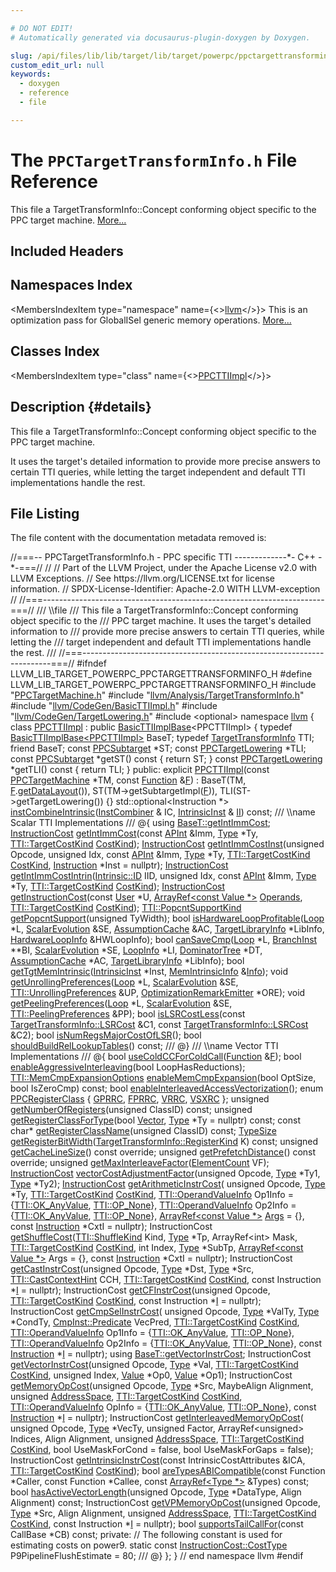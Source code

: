 ```yaml
---

# DO NOT EDIT!
# Automatically generated via docusaurus-plugin-doxygen by Doxygen.

slug: /api/files/lib/lib/target/lib/target/powerpc/ppctargettransforminfo-h
custom_edit_url: null
keywords:
  - doxygen
  - reference
  - file

---
```





# The `PPCTargetTransformInfo.h` File Reference

<DoxygenPage pluginConfig={pluginConfig}>

This file a TargetTransformInfo::Concept conforming object specific to the PPC target machine. <a href="#details">More...</a>

## Included Headers

<IncludesList>
<IncludesListItem
  filePath="PPCTargetMachine.h"
  permalink="/docs/api/files/lib/lib/target/lib/target/powerpc/ppctargetmachine-h"
  isLocal="true" />
<IncludesListItem
  filePath="llvm/Analysis/TargetTransformInfo.h"
  permalink="/docs/api/files/include/include/llvm/include/llvm/analysis/targettransforminfo-h"
  isLocal="true" />
<IncludesListItem
  filePath="llvm/CodeGen/BasicTTIImpl.h"
  permalink="/docs/api/files/include/include/llvm/include/llvm/codegen/basicttiimpl-h"
  isLocal="true" />
<IncludesListItem
  filePath="llvm/CodeGen/TargetLowering.h"
  permalink="/docs/api/files/include/include/llvm/include/llvm/codegen/targetlowering-h"
  isLocal="true" />
<IncludesListItem
  filePath="optional"
  permalink=""
  isLocal="false" />
</IncludesList>

## Namespaces Index

<MembersIndex>

<MembersIndexItem
  type="namespace"
  name={<><a href="/docs/api/namespaces/llvm">llvm</a></>}>
This is an optimization pass for GlobalISel generic memory operations. <a href="/docs/api/namespaces/llvm/#details">More...</a>
</MembersIndexItem>

</MembersIndex>

## Classes Index

<MembersIndex>

<MembersIndexItem
  type="class"
  name={<><a href="/docs/api/classes/llvm/ppcttiimpl">PPCTTIImpl</a></>}>
</MembersIndexItem>

</MembersIndex>

## Description {#details}

This file a TargetTransformInfo::Concept conforming object specific to the PPC target machine.

It uses the target&#39;s detailed information to provide more precise answers to certain TTI queries, while letting the target independent and default TTI implementations handle the rest.

## File Listing

The file content with the documentation metadata removed is:

<ProgramListing>

<Link id="l00001" /><CodeLine lineNumber="1"><Highlight kind="comment">//===-- PPCTargetTransformInfo.h - PPC specific TTI -------------&#42;- C++ -&#42;-===//</Highlight><Highlight kind="normal"></Highlight></CodeLine>
<Link id="l00002" /><CodeLine lineNumber="2"><Highlight kind="normal"></Highlight><Highlight kind="comment">//</Highlight><Highlight kind="normal"></Highlight></CodeLine>
<Link id="l00003" /><CodeLine lineNumber="3"><Highlight kind="normal"></Highlight><Highlight kind="comment">// Part of the LLVM Project, under the Apache License v2.0 with LLVM Exceptions.</Highlight><Highlight kind="normal"></Highlight></CodeLine>
<Link id="l00004" /><CodeLine lineNumber="4"><Highlight kind="normal"></Highlight><Highlight kind="comment">// See https://llvm.org/LICENSE.txt for license information.</Highlight><Highlight kind="normal"></Highlight></CodeLine>
<Link id="l00005" /><CodeLine lineNumber="5"><Highlight kind="normal"></Highlight><Highlight kind="comment">// SPDX-License-Identifier: Apache-2.0 WITH LLVM-exception</Highlight><Highlight kind="normal"></Highlight></CodeLine>
<Link id="l00006" /><CodeLine lineNumber="6"><Highlight kind="normal"></Highlight><Highlight kind="comment">//</Highlight><Highlight kind="normal"></Highlight></CodeLine>
<Link id="l00007" /><CodeLine lineNumber="7"><Highlight kind="normal"></Highlight><Highlight kind="comment">//===----------------------------------------------------------------------===//</Highlight><Highlight kind="comment"></Highlight></CodeLine>
<Link id="l00008" /><CodeLine lineNumber="8"><Highlight kind="comment">/// \\file</Highlight></CodeLine>
<Link id="l00009" /><CodeLine lineNumber="9"><Highlight kind="comment">/// This file a TargetTransformInfo::Concept conforming object specific to the</Highlight></CodeLine>
<Link id="l00010" /><CodeLine lineNumber="10"><Highlight kind="comment">/// PPC target machine. It uses the target&#39;s detailed information to</Highlight></CodeLine>
<Link id="l00011" /><CodeLine lineNumber="11"><Highlight kind="comment">/// provide more precise answers to certain TTI queries, while letting the</Highlight></CodeLine>
<Link id="l00012" /><CodeLine lineNumber="12"><Highlight kind="comment">/// target independent and default TTI implementations handle the rest.</Highlight></CodeLine>
<Link id="l00013" /><CodeLine lineNumber="13"><Highlight kind="comment">///</Highlight><Highlight kind="normal"></Highlight></CodeLine>
<Link id="l00014" /><CodeLine lineNumber="14"><Highlight kind="normal"></Highlight><Highlight kind="comment">//===----------------------------------------------------------------------===//</Highlight><Highlight kind="normal"></Highlight></CodeLine>
<Link id="l00015" /><CodeLine lineNumber="15"><Highlight kind="normal"></Highlight></CodeLine>
<Link id="l00016" /><CodeLine lineNumber="16"><Highlight kind="normal"></Highlight><Highlight kind="preprocessor">#ifndef LLVM&#95;LIB&#95;TARGET&#95;POWERPC&#95;PPCTARGETTRANSFORMINFO&#95;H</Highlight><Highlight kind="normal"></Highlight></CodeLine>
<Link id="l00017" /><CodeLine lineNumber="17"><Highlight kind="normal"></Highlight><Highlight kind="preprocessor">#define LLVM&#95;LIB&#95;TARGET&#95;POWERPC&#95;PPCTARGETTRANSFORMINFO&#95;H</Highlight><Highlight kind="normal"></Highlight></CodeLine>
<Link id="l00018" /><CodeLine lineNumber="18"><Highlight kind="normal"></Highlight></CodeLine>
<Link id="l00019" /><CodeLine lineNumber="19"><Highlight kind="normal"></Highlight><Highlight kind="preprocessor">#include &quot;<a href="/docs/api/files/lib/lib/target/lib/target/powerpc/ppctargetmachine-h">PPCTargetMachine.h</a>&quot;</Highlight><Highlight kind="normal"></Highlight></CodeLine>
<Link id="l00020" /><CodeLine lineNumber="20"><Highlight kind="normal"></Highlight><Highlight kind="preprocessor">#include &quot;<a href="/docs/api/files/include/include/llvm/include/llvm/analysis/targettransforminfo-h">llvm/Analysis/TargetTransformInfo.h</a>&quot;</Highlight><Highlight kind="normal"></Highlight></CodeLine>
<Link id="l00021" /><CodeLine lineNumber="21"><Highlight kind="normal"></Highlight><Highlight kind="preprocessor">#include &quot;<a href="/docs/api/files/include/include/llvm/include/llvm/codegen/basicttiimpl-h">llvm/CodeGen/BasicTTIImpl.h</a>&quot;</Highlight><Highlight kind="normal"></Highlight></CodeLine>
<Link id="l00022" /><CodeLine lineNumber="22"><Highlight kind="normal"></Highlight><Highlight kind="preprocessor">#include &quot;<a href="/docs/api/files/include/include/llvm/include/llvm/codegen/targetlowering-h">llvm/CodeGen/TargetLowering.h</a>&quot;</Highlight><Highlight kind="normal"></Highlight></CodeLine>
<Link id="l00023" /><CodeLine lineNumber="23"><Highlight kind="normal"></Highlight><Highlight kind="preprocessor">#include &lt;optional&gt;</Highlight><Highlight kind="normal"></Highlight></CodeLine>
<Link id="l00024" /><CodeLine lineNumber="24"><Highlight kind="normal"></Highlight></CodeLine>
<Link id="l00025" /><CodeLine lineNumber="25"><Highlight kind="normal"></Highlight><Highlight kind="keyword">namespace </Highlight><Highlight kind="normal"><a href="/docs/api/namespaces/llvm">llvm</a> &#123;</Highlight></CodeLine>
<Link id="l00026" /><CodeLine lineNumber="26"><Highlight kind="normal"></Highlight></CodeLine>
<Link id="l00027" /><CodeLine lineNumber="27" lineLink="/docs/api/classes/llvm/ppcttiimpl"><Highlight kind="normal"></Highlight><Highlight kind="keyword">class </Highlight><Highlight kind="normal"><a href="/docs/api/classes/llvm/ppcttiimpl/#a67ad9b6f523e8f069393cc63f5ebbd48">PPCTTIImpl</a> : </Highlight><Highlight kind="keyword">public</Highlight><Highlight kind="normal"> <a href="/docs/api/classes/llvm/basicttiimplbase/#af27fe55e5ff1f0cb622c503314c9faa3">BasicTTIImplBase</a>&lt;PPCTTIImpl&gt; &#123;</Highlight></CodeLine>
<Link id="l00028" /><CodeLine lineNumber="28"><Highlight kind="normal">  </Highlight><Highlight kind="keyword">typedef</Highlight><Highlight kind="normal"> <a href="/docs/api/classes/llvm/basicttiimplbase/#af27fe55e5ff1f0cb622c503314c9faa3">BasicTTIImplBase&lt;PPCTTIImpl&gt;</a> BaseT;</Highlight></CodeLine>
<Link id="l00029" /><CodeLine lineNumber="29"><Highlight kind="normal">  </Highlight><Highlight kind="keyword">typedef</Highlight><Highlight kind="normal"> <a href="/docs/api/classes/llvm/targettransforminfo">TargetTransformInfo</a> TTI;</Highlight></CodeLine>
<Link id="l00030" /><CodeLine lineNumber="30"><Highlight kind="normal">  </Highlight><Highlight kind="keyword">friend</Highlight><Highlight kind="normal"> BaseT;</Highlight></CodeLine>
<Link id="l00031" /><CodeLine lineNumber="31"><Highlight kind="normal"></Highlight></CodeLine>
<Link id="l00032" /><CodeLine lineNumber="32"><Highlight kind="normal">  </Highlight><Highlight kind="keyword">const</Highlight><Highlight kind="normal"> <a href="/docs/api/classes/llvm/ppcsubtarget">PPCSubtarget</a> &#42;ST;</Highlight></CodeLine>
<Link id="l00033" /><CodeLine lineNumber="33"><Highlight kind="normal">  </Highlight><Highlight kind="keyword">const</Highlight><Highlight kind="normal"> <a href="/docs/api/classes/llvm/ppctargetlowering">PPCTargetLowering</a> &#42;TLI;</Highlight></CodeLine>
<Link id="l00034" /><CodeLine lineNumber="34"><Highlight kind="normal"></Highlight></CodeLine>
<Link id="l00035" /><CodeLine lineNumber="35"><Highlight kind="normal">  </Highlight><Highlight kind="keyword">const</Highlight><Highlight kind="normal"> <a href="/docs/api/classes/llvm/ppcsubtarget">PPCSubtarget</a> &#42;getST()</Highlight><Highlight kind="keyword"> const </Highlight><Highlight kind="normal">&#123; </Highlight><Highlight kind="keywordflow">return</Highlight><Highlight kind="normal"> ST; &#125;</Highlight></CodeLine>
<Link id="l00036" /><CodeLine lineNumber="36"><Highlight kind="normal">  </Highlight><Highlight kind="keyword">const</Highlight><Highlight kind="normal"> <a href="/docs/api/classes/llvm/ppctargetlowering">PPCTargetLowering</a> &#42;getTLI()</Highlight><Highlight kind="keyword"> const </Highlight><Highlight kind="normal">&#123; </Highlight><Highlight kind="keywordflow">return</Highlight><Highlight kind="normal"> TLI; &#125;</Highlight></CodeLine>
<Link id="l00037" /><CodeLine lineNumber="37"><Highlight kind="normal"></Highlight></CodeLine>
<Link id="l00038" /><CodeLine lineNumber="38"><Highlight kind="normal"></Highlight><Highlight kind="keyword">public</Highlight><Highlight kind="normal">:</Highlight></CodeLine>
<Link id="l00039" /><CodeLine lineNumber="39" lineLink="/docs/api/classes/llvm/ppcttiimpl/#a67ad9b6f523e8f069393cc63f5ebbd48"><Highlight kind="normal">  </Highlight><Highlight kind="keyword">explicit</Highlight><Highlight kind="normal"> <a href="/docs/api/classes/llvm/ppcttiimpl/#a67ad9b6f523e8f069393cc63f5ebbd48">PPCTTIImpl</a>(</Highlight><Highlight kind="keyword">const</Highlight><Highlight kind="normal"> <a href="/docs/api/classes/llvm/ppctargetmachine">PPCTargetMachine</a> &#42;TM, </Highlight><Highlight kind="keyword">const</Highlight><Highlight kind="normal"> <a href="/docs/api/classes/llvm/function">Function</a> &amp;<a href="/docs/api/files/lib/lib/support/md5-cpp/#a96d73bbd7af15cb1fc38c3f4a3bd82e9">F</a>)</Highlight></CodeLine>
<Link id="l00040" /><CodeLine lineNumber="40"><Highlight kind="normal">      : BaseT(TM, <a href="/docs/api/files/lib/lib/support/md5-cpp/#a96d73bbd7af15cb1fc38c3f4a3bd82e9">F</a>.<a href="/docs/api/classes/llvm/targettransforminfoimplbase/#a01aadd7eea7124cd9f5cd7cea37d8dab">getDataLayout</a>()), ST(TM-&gt;getSubtargetImpl(<a href="/docs/api/files/lib/lib/support/md5-cpp/#a96d73bbd7af15cb1fc38c3f4a3bd82e9">F</a>)),</Highlight></CodeLine>
<Link id="l00041" /><CodeLine lineNumber="41"><Highlight kind="normal">        TLI(ST-&gt;getTargetLowering()) &#123;&#125;</Highlight></CodeLine>
<Link id="l00042" /><CodeLine lineNumber="42"><Highlight kind="normal"></Highlight></CodeLine>
<Link id="l00043" /><CodeLine lineNumber="43"><Highlight kind="normal">  std::optional&lt;Instruction &#42;&gt; <a href="/docs/api/classes/llvm/ppcttiimpl/#a04dad23556e58f793c9a508a1a2d9aa5">instCombineIntrinsic</a>(<a href="/docs/api/classes/llvm/instcombiner">InstCombiner</a> &amp; IC,</Highlight></CodeLine>
<Link id="l00044" /><CodeLine lineNumber="44"><Highlight kind="normal">                                                    <a href="/docs/api/classes/llvm/intrinsicinst">IntrinsicInst</a> &amp; <a href="/docs/api/files/lib/lib/target/lib/target/nvptx/nvvmintrrange-cpp/#ac5804672fc0850438d63caec770647f8">II</a>) </Highlight><Highlight kind="keyword">const</Highlight><Highlight kind="normal">;</Highlight></CodeLine>
<Link id="l00045" /><CodeLine lineNumber="45"><Highlight kind="normal"></Highlight><Highlight kind="comment"></Highlight></CodeLine>
<Link id="l00046" /><CodeLine lineNumber="46"><Highlight kind="comment">  /// \\name Scalar TTI Implementations</Highlight></CodeLine>
<Link id="l00047" /><CodeLine lineNumber="47"><Highlight kind="comment">  /// @&#123;</Highlight><Highlight kind="normal"></Highlight></CodeLine>
<Link id="l00048" /><CodeLine lineNumber="48"><Highlight kind="normal"></Highlight></CodeLine>
<Link id="l00049" /><CodeLine lineNumber="49"><Highlight kind="normal">  </Highlight><Highlight kind="keyword">using </Highlight><Highlight kind="normal"><a href="/docs/api/classes/llvm/targettransforminfoimplbase/#a84ea64a28fddeedc474285c33db7d760">BaseT::getIntImmCost</a>;</Highlight></CodeLine>
<Link id="l00050" /><CodeLine lineNumber="50"><Highlight kind="normal">  <a href="/docs/api/classes/llvm/instructioncost">InstructionCost</a> <a href="/docs/api/classes/llvm/ppcttiimpl/#a0371e739dcb4a90dd9b0ba18bc053de0">getIntImmCost</a>(</Highlight><Highlight kind="keyword">const</Highlight><Highlight kind="normal"> <a href="/docs/api/classes/llvm/apint">APInt</a> &amp;Imm, <a href="/docs/api/classes/llvm/type">Type</a> &#42;Ty,</Highlight></CodeLine>
<Link id="l00051" /><CodeLine lineNumber="51"><Highlight kind="normal">                                <a href="/docs/api/classes/llvm/targettransforminfo/#a706f223f760b55668fbae74202b816bb">TTI::TargetCostKind</a> <a href="/docs/api/files/lib/lib/analysis/costmodel-cpp/#a162d8b2b3865594d1e14d828d2b8336a">CostKind</a>);</Highlight></CodeLine>
<Link id="l00052" /><CodeLine lineNumber="52"><Highlight kind="normal"></Highlight></CodeLine>
<Link id="l00053" /><CodeLine lineNumber="53"><Highlight kind="normal">  <a href="/docs/api/classes/llvm/instructioncost">InstructionCost</a> <a href="/docs/api/classes/llvm/ppcttiimpl/#aa4dec9e04986a6b05f1b45b1a5f1e8d9">getIntImmCostInst</a>(</Highlight><Highlight kind="keywordtype">unsigned</Highlight><Highlight kind="normal"> Opcode, </Highlight><Highlight kind="keywordtype">unsigned</Highlight><Highlight kind="normal"> Idx,</Highlight></CodeLine>
<Link id="l00054" /><CodeLine lineNumber="54"><Highlight kind="normal">                                    </Highlight><Highlight kind="keyword">const</Highlight><Highlight kind="normal"> <a href="/docs/api/classes/llvm/apint">APInt</a> &amp;Imm, <a href="/docs/api/classes/llvm/type">Type</a> &#42;Ty,</Highlight></CodeLine>
<Link id="l00055" /><CodeLine lineNumber="55"><Highlight kind="normal">                                    <a href="/docs/api/classes/llvm/targettransforminfo/#a706f223f760b55668fbae74202b816bb">TTI::TargetCostKind</a> <a href="/docs/api/files/lib/lib/analysis/costmodel-cpp/#a162d8b2b3865594d1e14d828d2b8336a">CostKind</a>,</Highlight></CodeLine>
<Link id="l00056" /><CodeLine lineNumber="56"><Highlight kind="normal">                                    <a href="/docs/api/classes/llvm/instruction">Instruction</a> &#42;Inst = </Highlight><Highlight kind="keyword">nullptr</Highlight><Highlight kind="normal">);</Highlight></CodeLine>
<Link id="l00057" /><CodeLine lineNumber="57"><Highlight kind="normal">  <a href="/docs/api/classes/llvm/instructioncost">InstructionCost</a> <a href="/docs/api/classes/llvm/ppcttiimpl/#aa00f36dbd11c8c610cb8830398f0325b">getIntImmCostIntrin</a>(<a href="/docs/api/namespaces/llvm/intrinsic/#a80add6b3b1cdaec560907995127adc16">Intrinsic::ID</a> IID, </Highlight><Highlight kind="keywordtype">unsigned</Highlight><Highlight kind="normal"> Idx,</Highlight></CodeLine>
<Link id="l00058" /><CodeLine lineNumber="58"><Highlight kind="normal">                                      </Highlight><Highlight kind="keyword">const</Highlight><Highlight kind="normal"> <a href="/docs/api/classes/llvm/apint">APInt</a> &amp;Imm, <a href="/docs/api/classes/llvm/type">Type</a> &#42;Ty,</Highlight></CodeLine>
<Link id="l00059" /><CodeLine lineNumber="59"><Highlight kind="normal">                                      <a href="/docs/api/classes/llvm/targettransforminfo/#a706f223f760b55668fbae74202b816bb">TTI::TargetCostKind</a> <a href="/docs/api/files/lib/lib/analysis/costmodel-cpp/#a162d8b2b3865594d1e14d828d2b8336a">CostKind</a>);</Highlight></CodeLine>
<Link id="l00060" /><CodeLine lineNumber="60"><Highlight kind="normal"></Highlight></CodeLine>
<Link id="l00061" /><CodeLine lineNumber="61"><Highlight kind="normal">  <a href="/docs/api/classes/llvm/instructioncost">InstructionCost</a> <a href="/docs/api/classes/llvm/ppcttiimpl/#ada4520fadc98f59acef021bda2d6e608">getInstructionCost</a>(</Highlight><Highlight kind="keyword">const</Highlight><Highlight kind="normal"> <a href="/docs/api/classes/llvm/user">User</a> &#42;U,</Highlight></CodeLine>
<Link id="l00062" /><CodeLine lineNumber="62"><Highlight kind="normal">                                     <a href="/docs/api/classes/llvm/arrayref">ArrayRef&lt;const Value &#42;&gt;</a> <a href="/docs/api/files/lib/lib/codegen/mirnamerpass-cpp/#a05e4be4ec3e2c3587dda0e376bb6822c">Operands</a>,</Highlight></CodeLine>
<Link id="l00063" /><CodeLine lineNumber="63"><Highlight kind="normal">                                     <a href="/docs/api/classes/llvm/targettransforminfo/#a706f223f760b55668fbae74202b816bb">TTI::TargetCostKind</a> <a href="/docs/api/files/lib/lib/analysis/costmodel-cpp/#a162d8b2b3865594d1e14d828d2b8336a">CostKind</a>);</Highlight></CodeLine>
<Link id="l00064" /><CodeLine lineNumber="64"><Highlight kind="normal"></Highlight></CodeLine>
<Link id="l00065" /><CodeLine lineNumber="65"><Highlight kind="normal">  <a href="/docs/api/classes/llvm/targettransforminfo/#aa4c17e89b1ef061ed69f42b7cee93dbe">TTI::PopcntSupportKind</a> <a href="/docs/api/classes/llvm/ppcttiimpl/#a987c4241bbd15c993aef6c58ed7dbacf">getPopcntSupport</a>(</Highlight><Highlight kind="keywordtype">unsigned</Highlight><Highlight kind="normal"> TyWidth);</Highlight></CodeLine>
<Link id="l00066" /><CodeLine lineNumber="66"><Highlight kind="normal">  </Highlight><Highlight kind="keywordtype">bool</Highlight><Highlight kind="normal"> <a href="/docs/api/classes/llvm/ppcttiimpl/#ae46906a076a2ec35cf6a38e433b48219">isHardwareLoopProfitable</a>(<a href="/docs/api/classes/llvm/loop">Loop</a> &#42;L, <a href="/docs/api/classes/llvm/scalarevolution">ScalarEvolution</a> &amp;SE,</Highlight></CodeLine>
<Link id="l00067" /><CodeLine lineNumber="67"><Highlight kind="normal">                                <a href="/docs/api/classes/llvm/assumptioncache">AssumptionCache</a> &amp;AC,</Highlight></CodeLine>
<Link id="l00068" /><CodeLine lineNumber="68"><Highlight kind="normal">                                <a href="/docs/api/classes/llvm/targetlibraryinfo">TargetLibraryInfo</a> &#42;LibInfo,</Highlight></CodeLine>
<Link id="l00069" /><CodeLine lineNumber="69"><Highlight kind="normal">                                <a href="/docs/api/structs/llvm/hardwareloopinfo">HardwareLoopInfo</a> &amp;HWLoopInfo);</Highlight></CodeLine>
<Link id="l00070" /><CodeLine lineNumber="70"><Highlight kind="normal">  </Highlight><Highlight kind="keywordtype">bool</Highlight><Highlight kind="normal"> <a href="/docs/api/classes/llvm/ppcttiimpl/#adf88172fa9f5c04416b60fa78f99e756">canSaveCmp</a>(<a href="/docs/api/classes/llvm/loop">Loop</a> &#42;L, <a href="/docs/api/classes/llvm/branchinst">BranchInst</a> &#42;&#42;BI, <a href="/docs/api/classes/llvm/scalarevolution">ScalarEvolution</a> &#42;SE, <a href="/docs/api/classes/llvm/loopinfo">LoopInfo</a> &#42;LI,</Highlight></CodeLine>
<Link id="l00071" /><CodeLine lineNumber="71"><Highlight kind="normal">                  <a href="/docs/api/classes/llvm/dominatortree">DominatorTree</a> &#42;DT, <a href="/docs/api/classes/llvm/assumptioncache">AssumptionCache</a> &#42;AC,</Highlight></CodeLine>
<Link id="l00072" /><CodeLine lineNumber="72"><Highlight kind="normal">                  <a href="/docs/api/classes/llvm/targetlibraryinfo">TargetLibraryInfo</a> &#42;LibInfo);</Highlight></CodeLine>
<Link id="l00073" /><CodeLine lineNumber="73"><Highlight kind="normal">  </Highlight><Highlight kind="keywordtype">bool</Highlight><Highlight kind="normal"> <a href="/docs/api/classes/llvm/ppcttiimpl/#a515494cf182cfa8aec53bd6fef47a11e">getTgtMemIntrinsic</a>(<a href="/docs/api/classes/llvm/intrinsicinst">IntrinsicInst</a> &#42;Inst, <a href="/docs/api/structs/llvm/memintrinsicinfo">MemIntrinsicInfo</a> &amp;<a href="/docs/api/files/lib/lib/codegen/lib/codegen/globalisel/cseinfo-cpp/#a75f8a8519c2c9b30e7c06dc5e256fffa">Info</a>);</Highlight></CodeLine>
<Link id="l00074" /><CodeLine lineNumber="74"><Highlight kind="normal">  </Highlight><Highlight kind="keywordtype">void</Highlight><Highlight kind="normal"> <a href="/docs/api/classes/llvm/ppcttiimpl/#a6801a1b19bf8856a09f270d85fe25e9b">getUnrollingPreferences</a>(<a href="/docs/api/classes/llvm/loop">Loop</a> &#42;L, <a href="/docs/api/classes/llvm/scalarevolution">ScalarEvolution</a> &amp;SE,</Highlight></CodeLine>
<Link id="l00075" /><CodeLine lineNumber="75"><Highlight kind="normal">                               <a href="/docs/api/structs/llvm/targettransforminfo/unrollingpreferences">TTI::UnrollingPreferences</a> &amp;UP,</Highlight></CodeLine>
<Link id="l00076" /><CodeLine lineNumber="76"><Highlight kind="normal">                               <a href="/docs/api/classes/llvm/optimizationremarkemitter">OptimizationRemarkEmitter</a> &#42;ORE);</Highlight></CodeLine>
<Link id="l00077" /><CodeLine lineNumber="77"><Highlight kind="normal">  </Highlight><Highlight kind="keywordtype">void</Highlight><Highlight kind="normal"> <a href="/docs/api/classes/llvm/ppcttiimpl/#aacabbc276d0d5461b5d81eaaea461afd">getPeelingPreferences</a>(<a href="/docs/api/classes/llvm/loop">Loop</a> &#42;L, <a href="/docs/api/classes/llvm/scalarevolution">ScalarEvolution</a> &amp;SE,</Highlight></CodeLine>
<Link id="l00078" /><CodeLine lineNumber="78"><Highlight kind="normal">                             <a href="/docs/api/structs/llvm/targettransforminfo/peelingpreferences">TTI::PeelingPreferences</a> &amp;PP);</Highlight></CodeLine>
<Link id="l00079" /><CodeLine lineNumber="79"><Highlight kind="normal">  </Highlight><Highlight kind="keywordtype">bool</Highlight><Highlight kind="normal"> <a href="/docs/api/classes/llvm/ppcttiimpl/#a2e2c6081215dcc909699433f341692f7">isLSRCostLess</a>(</Highlight><Highlight kind="keyword">const</Highlight><Highlight kind="normal"> <a href="/docs/api/structs/llvm/targettransforminfo/lsrcost">TargetTransformInfo::LSRCost</a> &amp;C1,</Highlight></CodeLine>
<Link id="l00080" /><CodeLine lineNumber="80"><Highlight kind="normal">                     </Highlight><Highlight kind="keyword">const</Highlight><Highlight kind="normal"> <a href="/docs/api/structs/llvm/targettransforminfo/lsrcost">TargetTransformInfo::LSRCost</a> &amp;C2);</Highlight></CodeLine>
<Link id="l00081" /><CodeLine lineNumber="81"><Highlight kind="normal">  </Highlight><Highlight kind="keywordtype">bool</Highlight><Highlight kind="normal"> <a href="/docs/api/classes/llvm/ppcttiimpl/#a409659881a20291018136b459356ff92">isNumRegsMajorCostOfLSR</a>();</Highlight></CodeLine>
<Link id="l00082" /><CodeLine lineNumber="82"><Highlight kind="normal">  </Highlight><Highlight kind="keywordtype">bool</Highlight><Highlight kind="normal"> <a href="/docs/api/classes/llvm/ppcttiimpl/#ad4c88dd3817b1258525743dea78b07e7">shouldBuildRelLookupTables</a>() </Highlight><Highlight kind="keyword">const</Highlight><Highlight kind="normal">;</Highlight><Highlight kind="comment"></Highlight></CodeLine>
<Link id="l00083" /><CodeLine lineNumber="83"><Highlight kind="comment">  /// @&#125;</Highlight><Highlight kind="normal"></Highlight></CodeLine>
<Link id="l00084" /><CodeLine lineNumber="84"><Highlight kind="normal"></Highlight><Highlight kind="comment"></Highlight></CodeLine>
<Link id="l00085" /><CodeLine lineNumber="85"><Highlight kind="comment">  /// \\name Vector TTI Implementations</Highlight></CodeLine>
<Link id="l00086" /><CodeLine lineNumber="86"><Highlight kind="comment">  /// @&#123;</Highlight><Highlight kind="normal"></Highlight></CodeLine>
<Link id="l00087" /><CodeLine lineNumber="87"><Highlight kind="normal">  </Highlight><Highlight kind="keywordtype">bool</Highlight><Highlight kind="normal"> <a href="/docs/api/classes/llvm/ppcttiimpl/#a3ff1ab275738e5fd76b99302ea1914b7">useColdCCForColdCall</a>(<a href="/docs/api/classes/llvm/function">Function</a> &amp;<a href="/docs/api/files/lib/lib/support/md5-cpp/#a96d73bbd7af15cb1fc38c3f4a3bd82e9">F</a>);</Highlight></CodeLine>
<Link id="l00088" /><CodeLine lineNumber="88"><Highlight kind="normal">  </Highlight><Highlight kind="keywordtype">bool</Highlight><Highlight kind="normal"> <a href="/docs/api/classes/llvm/ppcttiimpl/#a9a25c64855261e250b463691ffdab8be">enableAggressiveInterleaving</a>(</Highlight><Highlight kind="keywordtype">bool</Highlight><Highlight kind="normal"> LoopHasReductions);</Highlight></CodeLine>
<Link id="l00089" /><CodeLine lineNumber="89"><Highlight kind="normal">  <a href="/docs/api/structs/llvm/targettransforminfo/memcmpexpansionoptions">TTI::MemCmpExpansionOptions</a> <a href="/docs/api/classes/llvm/ppcttiimpl/#a50c0298502cc0cc5f2f7d11494f19384">enableMemCmpExpansion</a>(</Highlight><Highlight kind="keywordtype">bool</Highlight><Highlight kind="normal"> OptSize,</Highlight></CodeLine>
<Link id="l00090" /><CodeLine lineNumber="90"><Highlight kind="normal">                                                    </Highlight><Highlight kind="keywordtype">bool</Highlight><Highlight kind="normal"> IsZeroCmp) </Highlight><Highlight kind="keyword">const</Highlight><Highlight kind="normal">;</Highlight></CodeLine>
<Link id="l00091" /><CodeLine lineNumber="91"><Highlight kind="normal">  </Highlight><Highlight kind="keywordtype">bool</Highlight><Highlight kind="normal"> <a href="/docs/api/classes/llvm/ppcttiimpl/#a7c46642946508facc3825d05daac7222">enableInterleavedAccessVectorization</a>();</Highlight></CodeLine>
<Link id="l00092" /><CodeLine lineNumber="92"><Highlight kind="normal"></Highlight></CodeLine>
<Link id="l00093" /><CodeLine lineNumber="93" lineLink="/docs/api/classes/llvm/ppcttiimpl/#a749451435ba7f18d4f92452cb9d4dfad"><Highlight kind="normal">  </Highlight><Highlight kind="keyword">enum</Highlight><Highlight kind="normal"> <a href="/docs/api/classes/llvm/ppcttiimpl/#a749451435ba7f18d4f92452cb9d4dfad">PPCRegisterClass</a> &#123;</Highlight></CodeLine>
<Link id="l00094" /><CodeLine lineNumber="94" lineLink="/docs/api/classes/llvm/ppcttiimpl/#a749451435ba7f18d4f92452cb9d4dfadad393e4006e2974efe9611f88cc46fe45"><Highlight kind="normal">    <a href="/docs/api/classes/llvm/ppcttiimpl/#a749451435ba7f18d4f92452cb9d4dfada7c7ac467127011c80d56f74ebfc2c10b">GPRRC</a>, <a href="/docs/api/classes/llvm/ppcttiimpl/#a749451435ba7f18d4f92452cb9d4dfadad393e4006e2974efe9611f88cc46fe45">FPRRC</a>, <a href="/docs/api/classes/llvm/ppcttiimpl/#a749451435ba7f18d4f92452cb9d4dfada4da82063106b27dda4067dafd30cdff3">VRRC</a>, <a href="/docs/api/classes/llvm/ppcttiimpl/#a749451435ba7f18d4f92452cb9d4dfada680c571a8defb4ef3c30a4d2a8b4e4ae">VSXRC</a></Highlight></CodeLine>
<Link id="l00095" /><CodeLine lineNumber="95"><Highlight kind="normal">  &#125;;</Highlight></CodeLine>
<Link id="l00096" /><CodeLine lineNumber="96"><Highlight kind="normal">  </Highlight><Highlight kind="keywordtype">unsigned</Highlight><Highlight kind="normal"> <a href="/docs/api/classes/llvm/ppcttiimpl/#ab3cd8f854314b1fac90c62cdf631f475">getNumberOfRegisters</a>(</Highlight><Highlight kind="keywordtype">unsigned</Highlight><Highlight kind="normal"> ClassID) </Highlight><Highlight kind="keyword">const</Highlight><Highlight kind="normal">;</Highlight></CodeLine>
<Link id="l00097" /><CodeLine lineNumber="97"><Highlight kind="normal">  </Highlight><Highlight kind="keywordtype">unsigned</Highlight><Highlight kind="normal"> <a href="/docs/api/classes/llvm/ppcttiimpl/#a554d0473620971823cbfe3109899c5fb">getRegisterClassForType</a>(</Highlight><Highlight kind="keywordtype">bool</Highlight><Highlight kind="normal"> <a href="/docs/api/namespaces/llvm/#add480f2ed87faa59c16d4c01ffb4bf39a57dea6f5039281b7fee517fc43bf3110">Vector</a>, <a href="/docs/api/classes/llvm/type">Type</a> &#42;Ty = </Highlight><Highlight kind="keyword">nullptr</Highlight><Highlight kind="normal">) </Highlight><Highlight kind="keyword">const</Highlight><Highlight kind="normal">;</Highlight></CodeLine>
<Link id="l00098" /><CodeLine lineNumber="98"><Highlight kind="normal">  </Highlight><Highlight kind="keyword">const</Highlight><Highlight kind="normal"> </Highlight><Highlight kind="keywordtype">char</Highlight><Highlight kind="normal">&#42; <a href="/docs/api/classes/llvm/ppcttiimpl/#a13a06481e8adc2b65dcfb2f8f90efd84">getRegisterClassName</a>(</Highlight><Highlight kind="keywordtype">unsigned</Highlight><Highlight kind="normal"> ClassID) </Highlight><Highlight kind="keyword">const</Highlight><Highlight kind="normal">;</Highlight></CodeLine>
<Link id="l00099" /><CodeLine lineNumber="99"><Highlight kind="normal">  <a href="/docs/api/classes/llvm/typesize">TypeSize</a> <a href="/docs/api/classes/llvm/ppcttiimpl/#a08b9d86ee30f4a9280fda16fd5ecc77a">getRegisterBitWidth</a>(<a href="/docs/api/classes/llvm/targettransforminfo/#a8bb3b1ccf19b8c85429b777dfa4a0166">TargetTransformInfo::RegisterKind</a> K) </Highlight><Highlight kind="keyword">const</Highlight><Highlight kind="normal">;</Highlight></CodeLine>
<Link id="l00100" /><CodeLine lineNumber="100"><Highlight kind="normal">  </Highlight><Highlight kind="keywordtype">unsigned</Highlight><Highlight kind="normal"> <a href="/docs/api/classes/llvm/ppcttiimpl/#a66df225854bad2f92747deb811d070d3">getCacheLineSize</a>() </Highlight><Highlight kind="keyword">const override</Highlight><Highlight kind="normal">;</Highlight></CodeLine>
<Link id="l00101" /><CodeLine lineNumber="101"><Highlight kind="normal">  </Highlight><Highlight kind="keywordtype">unsigned</Highlight><Highlight kind="normal"> <a href="/docs/api/classes/llvm/ppcttiimpl/#a9a78235a7e939764a03017aaaf4a85ed">getPrefetchDistance</a>() </Highlight><Highlight kind="keyword">const override</Highlight><Highlight kind="normal">;</Highlight></CodeLine>
<Link id="l00102" /><CodeLine lineNumber="102"><Highlight kind="normal">  </Highlight><Highlight kind="keywordtype">unsigned</Highlight><Highlight kind="normal"> <a href="/docs/api/classes/llvm/ppcttiimpl/#a8e416262d1392f777f79a7f003f92be6">getMaxInterleaveFactor</a>(<a href="/docs/api/classes/llvm/elementcount">ElementCount</a> VF);</Highlight></CodeLine>
<Link id="l00103" /><CodeLine lineNumber="103"><Highlight kind="normal">  <a href="/docs/api/classes/llvm/instructioncost">InstructionCost</a> <a href="/docs/api/classes/llvm/ppcttiimpl/#a40003c9aae5f4e1d9cf4b042db0b0c13">vectorCostAdjustmentFactor</a>(</Highlight><Highlight kind="keywordtype">unsigned</Highlight><Highlight kind="normal"> Opcode, <a href="/docs/api/classes/llvm/type">Type</a> &#42;Ty1,</Highlight></CodeLine>
<Link id="l00104" /><CodeLine lineNumber="104"><Highlight kind="normal">                                             <a href="/docs/api/classes/llvm/type">Type</a> &#42;Ty2);</Highlight></CodeLine>
<Link id="l00105" /><CodeLine lineNumber="105"><Highlight kind="normal">  <a href="/docs/api/classes/llvm/instructioncost">InstructionCost</a> <a href="/docs/api/classes/llvm/ppcttiimpl/#a35de5712aacf900ec00d1817008eeed1">getArithmeticInstrCost</a>(</Highlight></CodeLine>
<Link id="l00106" /><CodeLine lineNumber="106"><Highlight kind="normal">      </Highlight><Highlight kind="keywordtype">unsigned</Highlight><Highlight kind="normal"> Opcode, <a href="/docs/api/classes/llvm/type">Type</a> &#42;Ty, <a href="/docs/api/classes/llvm/targettransforminfo/#a706f223f760b55668fbae74202b816bb">TTI::TargetCostKind</a> <a href="/docs/api/files/lib/lib/analysis/costmodel-cpp/#a162d8b2b3865594d1e14d828d2b8336a">CostKind</a>,</Highlight></CodeLine>
<Link id="l00107" /><CodeLine lineNumber="107"><Highlight kind="normal">      <a href="/docs/api/structs/llvm/targettransforminfo/operandvalueinfo">TTI::OperandValueInfo</a> Op1Info = &#123;<a href="/docs/api/classes/llvm/targettransforminfo/#afa38851d75434d1476444ac93f94cb4ca9c0eecea29e9fa58e4dac7ee32b9b2ac">TTI::OK&#95;AnyValue</a>, <a href="/docs/api/classes/llvm/targettransforminfo/#a733fb237f3037c95ed59de6055b176c5a2bc39e3785b29fe7bc4af768842a2072">TTI::OP&#95;None</a>&#125;,</Highlight></CodeLine>
<Link id="l00108" /><CodeLine lineNumber="108"><Highlight kind="normal">      <a href="/docs/api/structs/llvm/targettransforminfo/operandvalueinfo">TTI::OperandValueInfo</a> Op2Info = &#123;<a href="/docs/api/classes/llvm/targettransforminfo/#afa38851d75434d1476444ac93f94cb4ca9c0eecea29e9fa58e4dac7ee32b9b2ac">TTI::OK&#95;AnyValue</a>, <a href="/docs/api/classes/llvm/targettransforminfo/#a733fb237f3037c95ed59de6055b176c5a2bc39e3785b29fe7bc4af768842a2072">TTI::OP&#95;None</a>&#125;,</Highlight></CodeLine>
<Link id="l00109" /><CodeLine lineNumber="109"><Highlight kind="normal">      <a href="/docs/api/namespaces/llvm/#ab9c6b351507d3c0730f4290919d43a12">ArrayRef&lt;const Value &#42;&gt;</a> <a href="/docs/api/namespaces/llvm/amdgpu/hsamd/kernel/key/#a1958a762261549463a280bac3274d6d5">Args</a> = &#123;&#125;, </Highlight><Highlight kind="keyword">const</Highlight><Highlight kind="normal"> <a href="/docs/api/namespaces/llvm/sandboxir/#a75d3582b0f0bc7a5123de92ada301e97">Instruction</a> &#42;CxtI = </Highlight><Highlight kind="keyword">nullptr</Highlight><Highlight kind="normal">);</Highlight></CodeLine>
<Link id="l00110" /><CodeLine lineNumber="110"><Highlight kind="normal">  InstructionCost <a href="/docs/api/classes/llvm/ppcttiimpl/#a2933bd38a4062250af0ebb41af0caa10">getShuffleCost</a>(<a href="/docs/api/classes/llvm/targettransforminfo/#af46433d0e36d3f80afc3a8c67b5c53ec">TTI::ShuffleKind</a> Kind, <a href="/docs/api/files/include/include/llvm/include/llvm/demangle/itaniumdemangle-h/#a88ee8e4eea43084bd8964682683da88caa1fa27779242b4902f7ae3bdd5c6d508">Type</a> &#42;Tp,</Highlight></CodeLine>
<Link id="l00111" /><CodeLine lineNumber="111"><Highlight kind="normal">                                 ArrayRef&lt;int&gt; Mask,</Highlight></CodeLine>
<Link id="l00112" /><CodeLine lineNumber="112"><Highlight kind="normal">                                 <a href="/docs/api/classes/llvm/targettransforminfo/#a706f223f760b55668fbae74202b816bb">TTI::TargetCostKind</a> <a href="/docs/api/files/lib/lib/analysis/costmodel-cpp/#a162d8b2b3865594d1e14d828d2b8336a">CostKind</a>, </Highlight><Highlight kind="keywordtype">int</Highlight><Highlight kind="normal"> Index,</Highlight></CodeLine>
<Link id="l00113" /><CodeLine lineNumber="113"><Highlight kind="normal">                                 <a href="/docs/api/files/include/include/llvm/include/llvm/demangle/itaniumdemangle-h/#a88ee8e4eea43084bd8964682683da88caa1fa27779242b4902f7ae3bdd5c6d508">Type</a> &#42;SubTp, <a href="/docs/api/namespaces/llvm/#ab9c6b351507d3c0730f4290919d43a12">ArrayRef&lt;const Value &#42;&gt;</a> Args = &#123;&#125;,</Highlight></CodeLine>
<Link id="l00114" /><CodeLine lineNumber="114"><Highlight kind="normal">                                 </Highlight><Highlight kind="keyword">const</Highlight><Highlight kind="normal"> <a href="/docs/api/namespaces/llvm/sandboxir/#a75d3582b0f0bc7a5123de92ada301e97">Instruction</a> &#42;CxtI = </Highlight><Highlight kind="keyword">nullptr</Highlight><Highlight kind="normal">);</Highlight></CodeLine>
<Link id="l00115" /><CodeLine lineNumber="115"><Highlight kind="normal">  InstructionCost <a href="/docs/api/classes/llvm/ppcttiimpl/#aa96045bfcd00b9908c624a5626b2c05c">getCastInstrCost</a>(</Highlight><Highlight kind="keywordtype">unsigned</Highlight><Highlight kind="normal"> Opcode, <a href="/docs/api/files/include/include/llvm/include/llvm/demangle/itaniumdemangle-h/#a88ee8e4eea43084bd8964682683da88caa1fa27779242b4902f7ae3bdd5c6d508">Type</a> &#42;Dst, <a href="/docs/api/files/include/include/llvm/include/llvm/demangle/itaniumdemangle-h/#a88ee8e4eea43084bd8964682683da88caa1fa27779242b4902f7ae3bdd5c6d508">Type</a> &#42;Src,</Highlight></CodeLine>
<Link id="l00116" /><CodeLine lineNumber="116"><Highlight kind="normal">                                   <a href="/docs/api/classes/llvm/targettransforminfo/#af84cce349a77262269fd3f6756f37a64">TTI::CastContextHint</a> CCH,</Highlight></CodeLine>
<Link id="l00117" /><CodeLine lineNumber="117"><Highlight kind="normal">                                   <a href="/docs/api/classes/llvm/targettransforminfo/#a706f223f760b55668fbae74202b816bb">TTI::TargetCostKind</a> <a href="/docs/api/files/lib/lib/analysis/costmodel-cpp/#a162d8b2b3865594d1e14d828d2b8336a">CostKind</a>,</Highlight></CodeLine>
<Link id="l00118" /><CodeLine lineNumber="118"><Highlight kind="normal">                                   </Highlight><Highlight kind="keyword">const</Highlight><Highlight kind="normal"> Instruction &#42;<a href="/docs/api/files/lib/lib/support/md5-cpp/#ac0eafdc9ee161b71e7af98af736952fd">I</a> = </Highlight><Highlight kind="keyword">nullptr</Highlight><Highlight kind="normal">);</Highlight></CodeLine>
<Link id="l00119" /><CodeLine lineNumber="119"><Highlight kind="normal">  InstructionCost <a href="/docs/api/classes/llvm/ppcttiimpl/#af3967bfcec657293510c71cfbd5615fb">getCFInstrCost</a>(</Highlight><Highlight kind="keywordtype">unsigned</Highlight><Highlight kind="normal"> Opcode, <a href="/docs/api/classes/llvm/targettransforminfo/#a706f223f760b55668fbae74202b816bb">TTI::TargetCostKind</a> <a href="/docs/api/files/lib/lib/analysis/costmodel-cpp/#a162d8b2b3865594d1e14d828d2b8336a">CostKind</a>,</Highlight></CodeLine>
<Link id="l00120" /><CodeLine lineNumber="120"><Highlight kind="normal">                                 </Highlight><Highlight kind="keyword">const</Highlight><Highlight kind="normal"> Instruction &#42;<a href="/docs/api/files/lib/lib/support/md5-cpp/#ac0eafdc9ee161b71e7af98af736952fd">I</a> = </Highlight><Highlight kind="keyword">nullptr</Highlight><Highlight kind="normal">);</Highlight></CodeLine>
<Link id="l00121" /><CodeLine lineNumber="121"><Highlight kind="normal">  InstructionCost <a href="/docs/api/classes/llvm/ppcttiimpl/#a228a182df5d1f649d5b9f6dc8be75011">getCmpSelInstrCost</a>(</Highlight></CodeLine>
<Link id="l00122" /><CodeLine lineNumber="122"><Highlight kind="normal">      </Highlight><Highlight kind="keywordtype">unsigned</Highlight><Highlight kind="normal"> Opcode, <a href="/docs/api/files/include/include/llvm/include/llvm/demangle/itaniumdemangle-h/#a88ee8e4eea43084bd8964682683da88caa1fa27779242b4902f7ae3bdd5c6d508">Type</a> &#42;ValTy, <a href="/docs/api/files/include/include/llvm/include/llvm/demangle/itaniumdemangle-h/#a88ee8e4eea43084bd8964682683da88caa1fa27779242b4902f7ae3bdd5c6d508">Type</a> &#42;CondTy, <a href="/docs/api/classes/llvm/cmpinst/#a2be3583dac92a031fa1458d4d992c78b">CmpInst::Predicate</a> VecPred,</Highlight></CodeLine>
<Link id="l00123" /><CodeLine lineNumber="123"><Highlight kind="normal">      <a href="/docs/api/classes/llvm/targettransforminfo/#a706f223f760b55668fbae74202b816bb">TTI::TargetCostKind</a> <a href="/docs/api/files/lib/lib/analysis/costmodel-cpp/#a162d8b2b3865594d1e14d828d2b8336a">CostKind</a>,</Highlight></CodeLine>
<Link id="l00124" /><CodeLine lineNumber="124"><Highlight kind="normal">      <a href="/docs/api/structs/llvm/targettransforminfo/operandvalueinfo">TTI::OperandValueInfo</a> Op1Info = &#123;<a href="/docs/api/classes/llvm/targettransforminfo/#afa38851d75434d1476444ac93f94cb4ca9c0eecea29e9fa58e4dac7ee32b9b2ac">TTI::OK&#95;AnyValue</a>, <a href="/docs/api/classes/llvm/targettransforminfo/#a733fb237f3037c95ed59de6055b176c5a2bc39e3785b29fe7bc4af768842a2072">TTI::OP&#95;None</a>&#125;,</Highlight></CodeLine>
<Link id="l00125" /><CodeLine lineNumber="125"><Highlight kind="normal">      <a href="/docs/api/structs/llvm/targettransforminfo/operandvalueinfo">TTI::OperandValueInfo</a> Op2Info = &#123;<a href="/docs/api/classes/llvm/targettransforminfo/#afa38851d75434d1476444ac93f94cb4ca9c0eecea29e9fa58e4dac7ee32b9b2ac">TTI::OK&#95;AnyValue</a>, <a href="/docs/api/classes/llvm/targettransforminfo/#a733fb237f3037c95ed59de6055b176c5a2bc39e3785b29fe7bc4af768842a2072">TTI::OP&#95;None</a>&#125;,</Highlight></CodeLine>
<Link id="l00126" /><CodeLine lineNumber="126"><Highlight kind="normal">      </Highlight><Highlight kind="keyword">const</Highlight><Highlight kind="normal"> <a href="/docs/api/namespaces/llvm/sandboxir/#a75d3582b0f0bc7a5123de92ada301e97">Instruction</a> &#42;<a href="/docs/api/files/lib/lib/support/md5-cpp/#ac0eafdc9ee161b71e7af98af736952fd">I</a> = </Highlight><Highlight kind="keyword">nullptr</Highlight><Highlight kind="normal">);</Highlight></CodeLine>
<Link id="l00127" /><CodeLine lineNumber="127"><Highlight kind="normal">  </Highlight><Highlight kind="keyword">using </Highlight><Highlight kind="normal"><a href="/docs/api/classes/llvm/basicttiimplbase/#a27bfcb3dd99fa7a7ca8dc24eeac6e8e6">BaseT::getVectorInstrCost</a>;</Highlight></CodeLine>
<Link id="l00128" /><CodeLine lineNumber="128"><Highlight kind="normal">  InstructionCost <a href="/docs/api/classes/llvm/ppcttiimpl/#a513e1873d7e7760f5e0241cc47a9aaca">getVectorInstrCost</a>(</Highlight><Highlight kind="keywordtype">unsigned</Highlight><Highlight kind="normal"> Opcode, <a href="/docs/api/files/include/include/llvm/include/llvm/demangle/itaniumdemangle-h/#a88ee8e4eea43084bd8964682683da88caa1fa27779242b4902f7ae3bdd5c6d508">Type</a> &#42;Val,</Highlight></CodeLine>
<Link id="l00129" /><CodeLine lineNumber="129"><Highlight kind="normal">                                     <a href="/docs/api/classes/llvm/targettransforminfo/#a706f223f760b55668fbae74202b816bb">TTI::TargetCostKind</a> <a href="/docs/api/files/lib/lib/analysis/costmodel-cpp/#a162d8b2b3865594d1e14d828d2b8336a">CostKind</a>,</Highlight></CodeLine>
<Link id="l00130" /><CodeLine lineNumber="130"><Highlight kind="normal">                                     </Highlight><Highlight kind="keywordtype">unsigned</Highlight><Highlight kind="normal"> Index, <a href="/docs/api/namespaces/llvm/#a066e2a31a13d6520e52ae1944f194662">Value</a> &#42;Op0, <a href="/docs/api/namespaces/llvm/#a066e2a31a13d6520e52ae1944f194662">Value</a> &#42;Op1);</Highlight></CodeLine>
<Link id="l00131" /><CodeLine lineNumber="131"><Highlight kind="normal">  InstructionCost</Highlight></CodeLine>
<Link id="l00132" /><CodeLine lineNumber="132"><Highlight kind="normal">  <a href="/docs/api/classes/llvm/ppcttiimpl/#a9ab346ad59b02578a3fc143c77397761">getMemoryOpCost</a>(</Highlight><Highlight kind="keywordtype">unsigned</Highlight><Highlight kind="normal"> Opcode, <a href="/docs/api/files/include/include/llvm/include/llvm/demangle/itaniumdemangle-h/#a88ee8e4eea43084bd8964682683da88caa1fa27779242b4902f7ae3bdd5c6d508">Type</a> &#42;Src, MaybeAlign Alignment,</Highlight></CodeLine>
<Link id="l00133" /><CodeLine lineNumber="133"><Highlight kind="normal">                  </Highlight><Highlight kind="keywordtype">unsigned</Highlight><Highlight kind="normal"> <a href="/docs/api/namespaces/llvm/nvptxas/#ad7d00b71af84502be65ae2de3f8d91dc">AddressSpace</a>, <a href="/docs/api/classes/llvm/targettransforminfo/#a706f223f760b55668fbae74202b816bb">TTI::TargetCostKind</a> <a href="/docs/api/files/lib/lib/analysis/costmodel-cpp/#a162d8b2b3865594d1e14d828d2b8336a">CostKind</a>,</Highlight></CodeLine>
<Link id="l00134" /><CodeLine lineNumber="134"><Highlight kind="normal">                  <a href="/docs/api/structs/llvm/targettransforminfo/operandvalueinfo">TTI::OperandValueInfo</a> OpInfo = &#123;<a href="/docs/api/classes/llvm/targettransforminfo/#afa38851d75434d1476444ac93f94cb4ca9c0eecea29e9fa58e4dac7ee32b9b2ac">TTI::OK&#95;AnyValue</a>, <a href="/docs/api/classes/llvm/targettransforminfo/#a733fb237f3037c95ed59de6055b176c5a2bc39e3785b29fe7bc4af768842a2072">TTI::OP&#95;None</a>&#125;,</Highlight></CodeLine>
<Link id="l00135" /><CodeLine lineNumber="135"><Highlight kind="normal">                  </Highlight><Highlight kind="keyword">const</Highlight><Highlight kind="normal"> <a href="/docs/api/namespaces/llvm/sandboxir/#a75d3582b0f0bc7a5123de92ada301e97">Instruction</a> &#42;<a href="/docs/api/files/lib/lib/support/md5-cpp/#ac0eafdc9ee161b71e7af98af736952fd">I</a> = </Highlight><Highlight kind="keyword">nullptr</Highlight><Highlight kind="normal">);</Highlight></CodeLine>
<Link id="l00136" /><CodeLine lineNumber="136"><Highlight kind="normal">  InstructionCost <a href="/docs/api/classes/llvm/ppcttiimpl/#afffe3207f30907d3ca4800ba3d26c9f0">getInterleavedMemoryOpCost</a>(</Highlight></CodeLine>
<Link id="l00137" /><CodeLine lineNumber="137"><Highlight kind="normal">      </Highlight><Highlight kind="keywordtype">unsigned</Highlight><Highlight kind="normal"> Opcode, <a href="/docs/api/files/include/include/llvm/include/llvm/demangle/itaniumdemangle-h/#a88ee8e4eea43084bd8964682683da88caa1fa27779242b4902f7ae3bdd5c6d508">Type</a> &#42;VecTy, </Highlight><Highlight kind="keywordtype">unsigned</Highlight><Highlight kind="normal"> Factor, ArrayRef&lt;unsigned&gt; Indices,</Highlight></CodeLine>
<Link id="l00138" /><CodeLine lineNumber="138"><Highlight kind="normal">      Align Alignment, </Highlight><Highlight kind="keywordtype">unsigned</Highlight><Highlight kind="normal"> <a href="/docs/api/namespaces/llvm/nvptxas/#ad7d00b71af84502be65ae2de3f8d91dc">AddressSpace</a>, <a href="/docs/api/classes/llvm/targettransforminfo/#a706f223f760b55668fbae74202b816bb">TTI::TargetCostKind</a> <a href="/docs/api/files/lib/lib/analysis/costmodel-cpp/#a162d8b2b3865594d1e14d828d2b8336a">CostKind</a>,</Highlight></CodeLine>
<Link id="l00139" /><CodeLine lineNumber="139"><Highlight kind="normal">      </Highlight><Highlight kind="keywordtype">bool</Highlight><Highlight kind="normal"> UseMaskForCond = </Highlight><Highlight kind="keyword">false</Highlight><Highlight kind="normal">, </Highlight><Highlight kind="keywordtype">bool</Highlight><Highlight kind="normal"> UseMaskForGaps = </Highlight><Highlight kind="keyword">false</Highlight><Highlight kind="normal">);</Highlight></CodeLine>
<Link id="l00140" /><CodeLine lineNumber="140"><Highlight kind="normal">  InstructionCost <a href="/docs/api/classes/llvm/ppcttiimpl/#a61d83c6f5d42c6579fc916fe97c02521">getIntrinsicInstrCost</a>(</Highlight><Highlight kind="keyword">const</Highlight><Highlight kind="normal"> IntrinsicCostAttributes &amp;ICA,</Highlight></CodeLine>
<Link id="l00141" /><CodeLine lineNumber="141"><Highlight kind="normal">                                        <a href="/docs/api/classes/llvm/targettransforminfo/#a706f223f760b55668fbae74202b816bb">TTI::TargetCostKind</a> <a href="/docs/api/files/lib/lib/analysis/costmodel-cpp/#a162d8b2b3865594d1e14d828d2b8336a">CostKind</a>);</Highlight></CodeLine>
<Link id="l00142" /><CodeLine lineNumber="142"><Highlight kind="normal">  </Highlight><Highlight kind="keywordtype">bool</Highlight><Highlight kind="normal"> <a href="/docs/api/classes/llvm/ppcttiimpl/#ae97a40d2d5ce54b3cef2afa036bc7117">areTypesABICompatible</a>(</Highlight><Highlight kind="keyword">const</Highlight><Highlight kind="normal"> Function &#42;Caller, </Highlight><Highlight kind="keyword">const</Highlight><Highlight kind="normal"> Function &#42;Callee,</Highlight></CodeLine>
<Link id="l00143" /><CodeLine lineNumber="143"><Highlight kind="normal">                             </Highlight><Highlight kind="keyword">const</Highlight><Highlight kind="normal"> <a href="/docs/api/namespaces/llvm/#ab9c6b351507d3c0730f4290919d43a12">ArrayRef&lt;Type &#42;&gt;</a> &amp;Types) </Highlight><Highlight kind="keyword">const</Highlight><Highlight kind="normal">;</Highlight></CodeLine>
<Link id="l00144" /><CodeLine lineNumber="144"><Highlight kind="normal">  </Highlight><Highlight kind="keywordtype">bool</Highlight><Highlight kind="normal"> <a href="/docs/api/classes/llvm/ppcttiimpl/#ad4522ba73eb89ae20c7ca46349303f3e">hasActiveVectorLength</a>(</Highlight><Highlight kind="keywordtype">unsigned</Highlight><Highlight kind="normal"> Opcode, <a href="/docs/api/files/include/include/llvm/include/llvm/demangle/itaniumdemangle-h/#a88ee8e4eea43084bd8964682683da88caa1fa27779242b4902f7ae3bdd5c6d508">Type</a> &#42;DataType,</Highlight></CodeLine>
<Link id="l00145" /><CodeLine lineNumber="145"><Highlight kind="normal">                             Align Alignment) </Highlight><Highlight kind="keyword">const</Highlight><Highlight kind="normal">;</Highlight></CodeLine>
<Link id="l00146" /><CodeLine lineNumber="146"><Highlight kind="normal">  InstructionCost <a href="/docs/api/classes/llvm/ppcttiimpl/#ae2dcbf9f4bf17b489bfdebc4187d25d4">getVPMemoryOpCost</a>(</Highlight><Highlight kind="keywordtype">unsigned</Highlight><Highlight kind="normal"> Opcode, <a href="/docs/api/files/include/include/llvm/include/llvm/demangle/itaniumdemangle-h/#a88ee8e4eea43084bd8964682683da88caa1fa27779242b4902f7ae3bdd5c6d508">Type</a> &#42;Src, Align Alignment,</Highlight></CodeLine>
<Link id="l00147" /><CodeLine lineNumber="147"><Highlight kind="normal">                                    </Highlight><Highlight kind="keywordtype">unsigned</Highlight><Highlight kind="normal"> <a href="/docs/api/namespaces/llvm/nvptxas/#ad7d00b71af84502be65ae2de3f8d91dc">AddressSpace</a>,</Highlight></CodeLine>
<Link id="l00148" /><CodeLine lineNumber="148"><Highlight kind="normal">                                    <a href="/docs/api/classes/llvm/targettransforminfo/#a706f223f760b55668fbae74202b816bb">TTI::TargetCostKind</a> <a href="/docs/api/files/lib/lib/analysis/costmodel-cpp/#a162d8b2b3865594d1e14d828d2b8336a">CostKind</a>,</Highlight></CodeLine>
<Link id="l00149" /><CodeLine lineNumber="149"><Highlight kind="normal">                                    </Highlight><Highlight kind="keyword">const</Highlight><Highlight kind="normal"> Instruction &#42;<a href="/docs/api/files/lib/lib/support/md5-cpp/#ac0eafdc9ee161b71e7af98af736952fd">I</a> = </Highlight><Highlight kind="keyword">nullptr</Highlight><Highlight kind="normal">);</Highlight></CodeLine>
<Link id="l00150" /><CodeLine lineNumber="150"><Highlight kind="normal">  </Highlight><Highlight kind="keywordtype">bool</Highlight><Highlight kind="normal"> <a href="/docs/api/classes/llvm/ppcttiimpl/#a507c08cbe76f2b19fc1a62d7e02343ea">supportsTailCallFor</a>(</Highlight><Highlight kind="keyword">const</Highlight><Highlight kind="normal"> CallBase &#42;CB) </Highlight><Highlight kind="keyword">const</Highlight><Highlight kind="normal">;</Highlight></CodeLine>
<Link id="l00151" /><CodeLine lineNumber="151"><Highlight kind="normal"></Highlight></CodeLine>
<Link id="l00152" /><CodeLine lineNumber="152"><Highlight kind="normal"></Highlight><Highlight kind="keyword">private</Highlight><Highlight kind="normal">:</Highlight></CodeLine>
<Link id="l00153" /><CodeLine lineNumber="153"><Highlight kind="normal">  </Highlight><Highlight kind="comment">// The following constant is used for estimating costs on power9.</Highlight><Highlight kind="normal"></Highlight></CodeLine>
<Link id="l00154" /><CodeLine lineNumber="154"><Highlight kind="normal">  </Highlight><Highlight kind="keyword">static</Highlight><Highlight kind="normal"> </Highlight><Highlight kind="keyword">const</Highlight><Highlight kind="normal"> <a href="/docs/api/classes/llvm/instructioncost/#a5dbf65370a0656ea05a0aa97380c15cc">InstructionCost::CostType</a> P9PipelineFlushEstimate = 80;</Highlight></CodeLine>
<Link id="l00155" /><CodeLine lineNumber="155"><Highlight kind="normal"></Highlight><Highlight kind="comment"></Highlight></CodeLine>
<Link id="l00156" /><CodeLine lineNumber="156"><Highlight kind="comment">  /// @&#125;</Highlight><Highlight kind="normal"></Highlight></CodeLine>
<Link id="l00157" /><CodeLine lineNumber="157"><Highlight kind="normal">&#125;;</Highlight></CodeLine>
<Link id="l00158" /><CodeLine lineNumber="158"><Highlight kind="normal"></Highlight></CodeLine>
<Link id="l00159" /><CodeLine lineNumber="159"><Highlight kind="normal">&#125; </Highlight><Highlight kind="comment">// end namespace llvm</Highlight><Highlight kind="normal"></Highlight></CodeLine>
<Link id="l00160" /><CodeLine lineNumber="160"><Highlight kind="normal"></Highlight></CodeLine>
<Link id="l00161" /><CodeLine lineNumber="161"><Highlight kind="normal"></Highlight><Highlight kind="preprocessor">#endif</Highlight></CodeLine>

</ProgramListing>

</DoxygenPage>
